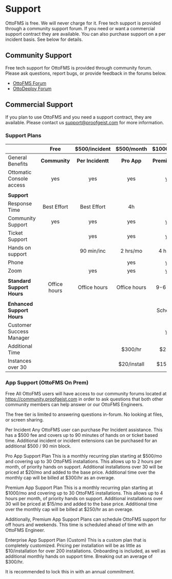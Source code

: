 # Support

OttoFMS is free. We will never charge for it. Free tech support is provided through a community support forum. If you need or want a commercial support contract they are available. You can also purchase support on a per incident basis. See below for details.

## Community Support

Free tech support for OttoFMS is provided through community forum. Please ask questions, report bugs, or provide feedback in the forums below.

- [OttoFMS Forum](https://community.proofgeist.com/c/OttoFMS/6)
- [OttoDeploy Forum](https://community.proofgeist.com/c/ottodeploy/7)

## Commercial Support

If you plan to use OttoFMS and you need a support contract, they are available. Please contact us support@proofgeist.com for more information.

### Support Plans

|                            |     Free      |   $500/incident   |  $500/month  |   $1000/month   |
| :------------------------- | :-----------: | :---------------: | :----------: | :-------------: |
| General Benefits           | **Community** | **Per Incidentt** | **Pro App**  | **Premium App** |
| Ottomatic Console access   |      yes      |        yes        |     yes      |       yes       |
|                            |               |                   |              |                 |
| **Support**                |               |                   |              |                 |
| Response Time              |  Best Effort  |    Best Effort    |      4h      |       1h        |
| Community Support          |      yes      |        yes        |     yes      |       yes       |
| Ticket Support             |               |        yes        |     yes      |       yes       |
| Hands on support           |               |    90 min/inc     |   2 hrs/mo   |    4 hrs/mo     |
| Phone                      |               |                   |     yes      |       yes       |
| Zoom                       |               |        yes        |     yes      |       yes       |
|                            |               |                   |              |                 |
| **Standard Support Hours** | Office hours  |   Office hours    | Office hours |    9-6 PM ET    |
|                            |               |                   |              |                 |
| **Enhanced Support Hours** |               |                   |              |    Scheduled    |
| Customer Success Manager   |               |                   |              |       yes       |
| Additional Time            |               |                   |   $300/hr    |     $250/hr     |
| Instances over 30          |               |                   | $20/install  |   $15/install   |

### App Support (OttoFMS On Prem)

Free
All OttoFMS users will have access to our community forums located at https://community.proofgeist.com in order to ask questions that both other community members can help answer or our OttoFMS Engineers.

The free tier is limited to answering questions in-forum. No looking at files, or screen sharing.

Per Incident
Any OttoFMS user can purchase Per Incident assistance. This has a $500 fee and covers up to 90 minutes of hands on or ticket based time. Additional incident or incident extensions can be purchased for an additional $500 / 90 min block.

Pro App Support Plan
This is a monthly recurring plan starting at $500/mo and covering up to 30 OttoFMS installations. This allows up to 2 hours per month, of priority hands on support. Additional installations over 30 will be priced at $20/mo and added to the base price. Additional time over the monthly cap will be billed at $300/hr as an overage.

Premium App Support Plan
This is a monthly recurring plan starting at $1000/mo and covering up to 30 OttoFMS installations. This allows up to 4 hours per month, of priority hands on support. Additional installations over 30 will be priced at $15/mo and added to the base price. Additional time over the monthly cap will be billed at $250/hr as an overage.

Additionally, Premium App Support Plans can schedule OttoFMS support for off hours and weekends. This time is scheduled ahead of time with an OttoFMS Engineer.

Enterprise App Support Plan (Custom)
This is a custom plan that is completely customized. Pricing per installation will be as little as $10/installation for over 200 installations. Onboarding is included, as well as additional monthly hands on support time. Breaking out an average of $300/hr.

It is recommended to lock this in with an annual commitment.
